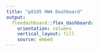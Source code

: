 ```yaml
---
title: "p8105 HW4 Dashboard"
output: 
  flexdashboard::flex_dashboard:
    orientation: columns
    vertical_layout: fill
    source: embed
---
```

